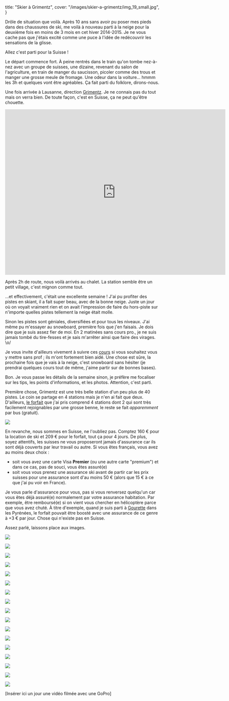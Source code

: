   title: "Skier à Grimentz",
  cover: "/images/skier-a-grimentz/img_19_small.jpg",
}

Drôle de situation que voilà. Après 10 ans sans avoir pu poser mes pieds dans des chaussures de ski, me voilà à nouveau parti à la neige pour la deuxième fois en moins de 3 mois en cet hiver 2014-2015. Je ne vous cache pas que j'étais excité comme une puce à l'idée de redécouvrir les sensations de la glisse.

Allez c'est parti pour la Suisse !

Le départ commence fort. À peine rentrés dans le train qu'on tombe nez-à-nez avec un groupe de suisses, une dizaine, revenant du salon de l'agriculture, en train de manger du saucisson, picoler comme des trous et manger une grosse meule de fromage. Une odeur dans la voiture... hmmm les 3h et quelques vont être agréables. Ça fait parti du folklore, dirons-nous.

Une fois arrivée à Lausanne, direction [Grimentz](http://www.valdanniviers.ch/tourism/grimentz--saint-jean.html). Je ne connais pas du tout mais on verra bien. De toute façon, c'est en Suisse, ça ne peut qu'être chouette.

<div style={{ textAlign: "center" }}>
  <iframe
    src="https://www.google.com/maps/embed?pb=!1m18!1m12!1m3!1d88489.54178736107!2d7.5636251!3d46.12488994999999!2m3!1f0!2f0!3f0!3m2!1i1024!2i768!4f13.1!3m3!1m2!1s0x478f246fee8f1355%3A0x2b28b50a45ba82c1!2sGrimentz%2C+Switzerland!5e0!3m2!1sen!2sfr!4v1425939984664"
    width="720"
    height="540"
    frameBorder="0"
    style={{ border: "0" }}
  ></iframe>
</div>

Après 2h de route, nous voilà arrivés au chalet. La station semble être un petit village, c'est mignon comme tout.

…et effectivement, c'était une excellente semaine ! J'ai pu profiter des pistes en skiant, il a fait super beau, avec de la bonne neige. Juste un jour où on voyait vraiment rien et on avait l'impression de faire du hors-piste sur n'importe quelles pistes tellement la neige était molle.

Sinon les pistes sont géniales, diversifiées et pour tous les niveaux. J'ai même pu m'essayer au snowboard, première fois que j'en faisais. Je dois dire que je suis assez fier de moi. En 2 matinées sans cours pro., je ne suis jamais tombé du tire-fesses et je sais m'arrêter ainsi que faire des virages. \o/

Je vous invite d'ailleurs vivement à suivre ces [cours](http://www.abc-apprendre.com/sports/snowboard.php) si vous souhaitez vous y mettre sans prof ; ils m'ont fortement bien aidé. Une chose est sûre, la prochaine fois que je vais à la neige, c'est snowboard sans hésiter (je prendrai quelques cours tout de même, j'aime partir sur de bonnes bases).

Bon. Je vous passe les détails de la semaine sinon, je préfère me focaliser sur les tips, les points d'informations, et les photos. Attention, c'est parti.

Première chose, Grimentz est une très belle station d'un peu plus de 40 pistes. Le coin se partage en 4 stations mais je n'en ai fait que deux. D'ailleurs, [le forfait](http://www.rma.ch/) que j'ai pris comprend 4 stations dont 2 qui sont très facilement rejoignables par une grosse benne, le reste se fait _apparemment_ par bus (gratuit).

[![](/images/skier-a-grimentz/pistes_small.jpg)](/images/skier-a-grimentz/pistes.jpg)

En revanche, nous sommes en Suisse, ne l'oubliez pas. Comptez 160 € pour la location de ski et 209 € pour le forfait, tout ça pour 4 jours. De plus, soyez attentifs, les suisses ne vous proposeront jamais d'assurance car ils sont déjà couverts par leur travail ou autre. Si vous êtes français, vous avez au moins deux choix :

- soit vous avez une carte Visa **Premier** (ou une autre carte "premium") et dans ce cas, pas de souci, vous êtes assuré(e)
- soit vous vous prenez une assurance ski avant de partir car les prix suisses pour une assurance sont d'au moins 50 € (alors que 15 € à ce que j'ai pu voir en France).

Je vous parle d'assurance pour vous, pas si vous renversez quelqu'un car vous êtes déjà assuré(e) normalement par votre assurance habitation. Par exemple, être remboursé(e) si on vient vous chercher en hélicoptère parce que vous avez chuté. À titre d'exemple, quand je suis parti à [Gourette](http://www.gourette.com) dans les Pyrénées, le forfait pouvait être boosté avec une assurance de ce genre à +3 € par jour. Chose qui n'existe pas en Suisse.

Assez parlé, laissons place aux images.

[![](/images/skier-a-grimentz/img_10_small.jpg)](/images/skier-a-grimentz/img_10.jpg)

[![](/images/skier-a-grimentz/img_01_small.jpg)](/images/skier-a-grimentz/img_01.jpg)

[![](/images/skier-a-grimentz/img_03_small.jpg)](/images/skier-a-grimentz/img_03.jpg)

[![](/images/skier-a-grimentz/img_04_small.jpg)](/images/skier-a-grimentz/img_04.jpg)

[![](/images/skier-a-grimentz/img_05_small.jpg)](/images/skier-a-grimentz/img_05.jpg)

[![](/images/skier-a-grimentz/img_06_small.jpg)](/images/skier-a-grimentz/img_06.jpg)

[![](/images/skier-a-grimentz/img_07_small.jpg)](/images/skier-a-grimentz/img_07.jpg)

[![](/images/skier-a-grimentz/img_02_small.jpg)](/images/skier-a-grimentz/img_02.jpg)

[![](/images/skier-a-grimentz/img_08_small.jpg)](/images/skier-a-grimentz/img_08.jpg)

[![](/images/skier-a-grimentz/img_11_small.jpg)](/images/skier-a-grimentz/img_11.jpg)

[![](/images/skier-a-grimentz/img_16_small.jpg)](/images/skier-a-grimentz/img_16.jpg)

[![](/images/skier-a-grimentz/img_12_small.jpg)](/images/skier-a-grimentz/img_12.jpg)

[![](/images/skier-a-grimentz/img_13_small.jpg)](/images/skier-a-grimentz/img_13.jpg)

[![](/images/skier-a-grimentz/img_14_small.jpg)](/images/skier-a-grimentz/img_14.jpg)

[![](/images/skier-a-grimentz/img_15_small.jpg)](/images/skier-a-grimentz/img_15.jpg)

[![](/images/skier-a-grimentz/img_17_small.jpg)](/images/skier-a-grimentz/img_17.jpg)

[![](/images/skier-a-grimentz/img_18_small.jpg)](/images/skier-a-grimentz/img_18.jpg)

[Insérer ici un jour une vidéo filmée avec une GoPro]
